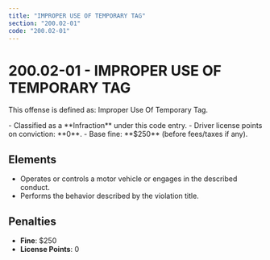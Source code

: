 ```yaml
---
title: "IMPROPER USE OF TEMPORARY TAG"
section: "200.02-01"
code: "200.02-01"
---
```





# 200.02-01 - IMPROPER USE OF TEMPORARY TAG

This offense is defined as: Improper Use Of Temporary Tag.

<Aside type="tip" title="Charge Type: Infraction">
- Classified as a **Infraction** under this code entry.
- Driver license points on conviction: **0**.
- Base fine: **$250** (before fees/taxes if any).
</Aside>

## Elements
- Operates or controls a motor vehicle or engages in the described conduct.
- Performs the behavior described by the violation title.

## Penalties
- **Fine**: $250
- **License Points**: 0
